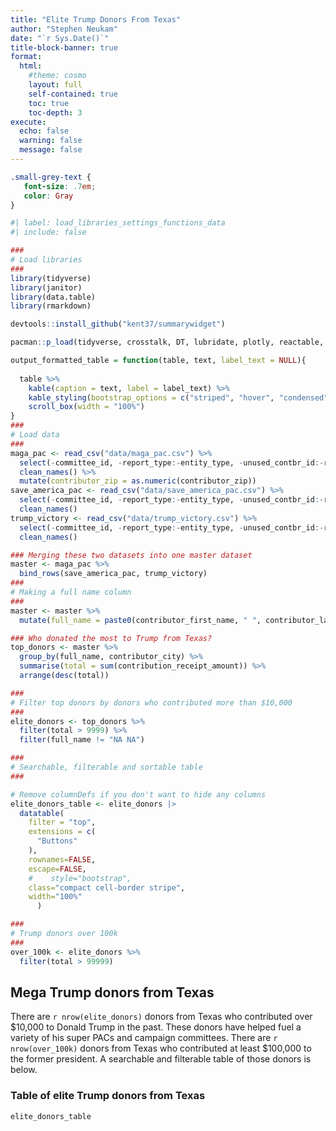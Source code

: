 ```yaml
---
title: "Elite Trump Donors From Texas"
author: "Stephen Neukam"
date: "`r Sys.Date()`"
title-block-banner: true
format:
  html:
    #theme: cosmo
    layout: full
    self-contained: true
    toc: true
    toc-depth: 3
execute: 
  echo: false
  warning: false
  message: false
---
```


```css

.small-grey-text {
   font-size: .7em; 
   color: Gray
}

```

```r
#| label: load_libraries_settings_functions_data
#| include: false

###
# Load libraries
###
library(tidyverse)
library(janitor)
library(data.table)
library(rmarkdown)

devtools::install_github("kent37/summarywidget")

pacman::p_load(tidyverse, crosstalk, DT, lubridate, plotly, reactable, gt, summarywidget, here, glue, janitor, googlesheets4, googledrive, ggthemes, devtools, knitr, kableExtra,tidytext,textstem)

output_formatted_table = function(table, text, label_text = NULL){
  
  table %>%
    kable(caption = text, label = label_text) %>%
    kable_styling(bootstrap_options = c("striped", "hover", "condensed", "responsive"), font_size = 14, fixed_thead = T) %>%
    scroll_box(width = "100%")
}
###
# Load data
###
maga_pac <- read_csv("data/maga_pac.csv") %>%
  select(-committee_id, -report_type:-entity_type, -unused_contbr_id:-recipient_committee_designation, -contributor_id:-memo_code_full, -contributor_aggregate_ytd:-conduit_committee_id, -conduit_committee_name:-line_number_label) %>%
  clean_names() %>%
  mutate(contributor_zip = as.numeric(contributor_zip))
save_america_pac <- read_csv("data/save_america_pac.csv") %>%
  select(-committee_id, -report_type:-entity_type, -unused_contbr_id:-recipient_committee_designation, -contributor_id:-memo_code_full, -contributor_aggregate_ytd:-conduit_committee_id, -conduit_committee_name:-line_number_label) %>%
  clean_names()
trump_victory <- read_csv("data/trump_victory.csv") %>%
  select(-committee_id, -report_type:-entity_type, -unused_contbr_id:-recipient_committee_designation, -contributor_id:-memo_code_full, -contributor_aggregate_ytd:-conduit_committee_id, -conduit_committee_name:-line_number_label) %>%
  clean_names()

### Merging these two datasets into one master dataset
master <- maga_pac %>%
  bind_rows(save_america_pac, trump_victory)
###
# Making a full name column
###
master <- master %>%
  mutate(full_name = paste0(contributor_first_name, " ", contributor_last_name))

### Who donated the most to Trump from Texas?
top_donors <- master %>%
  group_by(full_name, contributor_city) %>%
  summarise(total = sum(contribution_receipt_amount)) %>%
  arrange(desc(total))

###
# Filter top donors by donors who contributed more than $10,000
###
elite_donors <- top_donors %>%
  filter(total > 9999) %>%
  filter(full_name != "NA NA")

###
# Searchable, filterable and sortable table
###

# Remove columnDefs if you don't want to hide any columns
elite_donors_table <- elite_donors |> 
  datatable(   
    filter = "top", 
    extensions = c(
      "Buttons"
    ), 
    rownames=FALSE,
    escape=FALSE,
    #    style="bootstrap", 
    class="compact cell-border stripe", 
    width="100%"
      )

### 
# Trump donors over 100k
###
over_100k <- elite_donors %>%
  filter(total > 99999)
```
## Mega Trump donors from Texas
There are `r nrow(elite_donors)` donors from Texas who contributed over $10,000 to Donald Trump in the past. These donors have helped fuel a variety of his super PACs and campaign committees. There are `r nrow(over_100k)` donors from Texas who contributed at least $100,000 to the former president. A searchable and filterable table of those donors is below.

### Table of elite Trump donors from Texas
```r
elite_donors_table
```

